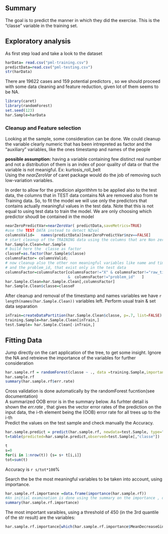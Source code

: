 ## Summary
The goal is to predict the manner in which they did the exercise. 
This is the "classe" variable in the training set. 

## Exploratory analysis
As first step load and take a look to the dataset
```r
harData= read.csv("pml-training.csv")
predictData=read.csv("pml-testing.csv")
str(harData)
```
There are 19622 cases and 159 potential predictors , so we should proceed with some data cleaning and feature reduction, given lot of them seems to be NA.
```r
library(caret)
library(randomForest)
set.seed(123)
har.Sample=harData
```
### Cleanup and Feature selection
Looking at the sample, some consideration can be done. We could cleanup the variable clearly numeric that has been intrepreted as factor and the "auxiliary" variables, like the ones timestamp and names of the people 

**possible assumption:** having a variable containing few distinct real number and not a distribution of them is an index of poor quality of data or that the variable is not meanigful. Ex: kurtosis_roll_belt  
Using  the *nearZeroVar* of caret package would do the job of removing such low-variation variables.  

In order to allow for the predicion algorithhm to be applied also to the test data, the columns that in TEST data contains NA are removed also from te Training data. So, to fit the model we will use only the predictors that contains actually meaningful values in the test data. Note that this is not equal to using test data to train the model. We are only choosing which predictor shoudl be contained in the model

```r
nearZeroPredictVar=nearZeroVar( predictData,saveMetrics=TRUE)
#use the TEST DATA instead to detect NZval
columnsValid=   names(predictData)[nearZeroPredictVar$nzv==FALSE]
# start cleanup of the TRAINING data using the columns that are Non zero in the test data 
har.Sample.Clean=har.Sample
# build here the  classe as factor
classeF=as.factor(har.Sample$classe)
columnsFactor= columnsValid;
# now cleanup also the other non meaningful variables like name and timestamps 
# and the problem_id, that exist only in the test data
columnsFactor=columnsFactor[columnsFactor!="X" & columnsFactor!="raw_timestamp_part_1" & columnsFactor!=   "raw_timestamp_part_2" & columnsFactor!="cvtd_timestamp" & columnsFactor!="user_name" 
                            &  columnsFactor!="problem_id"   ]
har.Sample.Clean=har.Sample.Clean[,columnsFactor]
har.Sample.Clean$classe=classeF
```
After cleanup and removal of the timestamp and names variables we have `r length(names(har.Sample.Clean))` variables left. Perform usual train & set data separation  

```r
inTrain=createDataPartition(har.Sample.Clean$classe, p=.7, list=FALSE)
training.Sample=har.Sample.Clean[inTrain,]
test.Sample= har.Sample.Clean[-inTrain,]
```

## Fitting Data
  
Jump directly on the cart application of the tree, to get some insight. Ignore the NA and retreieve the importance of the variables for further consideration

```r
har.sample.rf = randomForest(classe ~ ., data =training.Sample,importance=TRUE,na.action=na.omit)
har.sample.rf
summary(har.sample.rf$err.rate)
```
Cross validation is done automatically by the randomForest fucntion(see documentation)  
A summarized OOB error is in the summary below. As furhter detail is shown the *err.rate* , that gives the vector error rates of the prediction on the input data, the i-th
element being the (OOB) error rate for all trees up to the i-th  
Predict the values on the test sample and check manually the Accuracy.
```r
har.sample.predict = predict(har.sample.rf, newdata=test.Sample, type="response")
t=table(predicted=har.sample.predict,observed=test.Sample[,"classe"])
```

```r
t
s=0
for(i in 1:nrow(t)) {s= s+ t[i,i]}
tot=sum(t)
```
Accuracy is `r s/tot*100`%
  
Search the be the most meaningful variables to be taken into account, using importance. 
```r
har.sample.rf.importance =data.frame(importance(har.sample.rf))
#An initial examination is done using the summary on the importance , detecting the value 450 as threshold for Gini index.
summary(har.sample.rf.importance)
```
The most important varaibles, using a threshold of 450 (in the 3rd quantile of the str result) are the variables:  
```r
har.sample.rf.importance[which(har.sample.rf.importance$MeanDecreaseGini>450),]
```